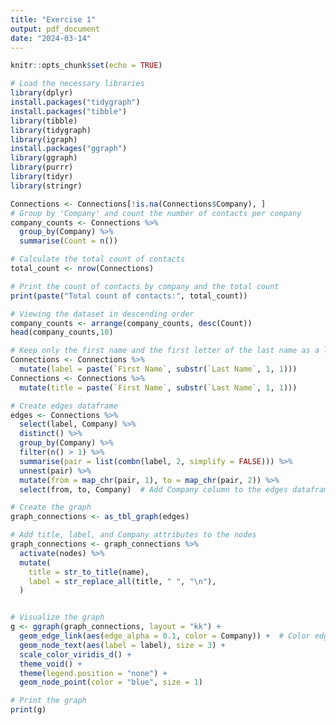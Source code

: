 ```yaml
---
title: "Exercise 1"
output: pdf_document
date: "2024-03-14"
---
```


```r
knitr::opts_chunk$set(echo = TRUE)
```


```r
# Load the necessary libraries
library(dplyr)
install.packages("tidygraph")
install.packages("tibble")
library(tibble)
library(tidygraph)
library(igraph)
install.packages("ggraph")
library(ggraph)
library(purrr)
library(tidyr)
library(stringr)

```


```r
Connections <- Connections[!is.na(Connections$Company), ]
# Group by 'Company' and count the number of contacts per company
company_counts <- Connections %>%
  group_by(Company) %>%
  summarise(Count = n())

# Calculate the total count of contacts
total_count <- nrow(Connections)

# Print the count of contacts by company and the total count
print(paste("Total count of contacts:", total_count))

```


```r
# Viewing the dataset in descending order
company_counts <- arrange(company_counts, desc(Count))
head(company_counts,10)

```


```r

# Keep only the first name and the first letter of the last name as a label for the nodes
Connections <- Connections %>%
  mutate(label = paste(`First Name`, substr(`Last Name`, 1, 1)))
Connections <- Connections %>%
  mutate(title = paste(`First Name`, substr(`Last Name`, 1, 1)))

# Create edges dataframe
edges <- Connections %>%
  select(label, Company) %>%
  distinct() %>%
  group_by(Company) %>%
  filter(n() > 1) %>%
  summarise(pair = list(combn(label, 2, simplify = FALSE))) %>%
  unnest(pair) %>%
  mutate(from = map_chr(pair, 1), to = map_chr(pair, 2)) %>%
  select(from, to, Company)  # Add Company column to the edges dataframe

# Create the graph
graph_connections <- as_tbl_graph(edges)

# Add title, label, and Company attributes to the nodes
graph_connections <- graph_connections %>%
  activate(nodes) %>%
  mutate(
    title = str_to_title(name),
    label = str_replace_all(title, " ", "\n"),
  )


# Visualize the graph
g <- ggraph(graph_connections, layout = "kk") + 
  geom_edge_link(aes(edge_alpha = 0.1, color = Company)) +  # Color edges by Company
  geom_node_text(aes(label = label), size = 3) + 
  scale_color_viridis_d() + 
  theme_void() + 
  theme(legend.position = "none") + 
  geom_node_point(color = "blue", size = 1)

# Print the graph
print(g)

```































